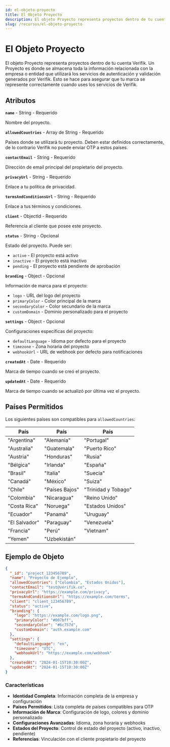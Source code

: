 ```yaml
---
id: el-objeto-proyecto
title: El Objeto Proyecto
description: El objeto Proyecto representa proyectos dentro de tu cuenta Verifik
slug: /recursos/el-objeto-proyecto
---
```



# El Objeto Proyecto

El objeto Proyecto representa proyectos dentro de tu cuenta Verifik. Un Proyecto es donde se almacena toda la información relacionada con la empresa o entidad que utilizará los servicios de autenticación y validación generados por Verifik. Esto se hace para asegurar que tu marca se represente correctamente cuando uses los servicios de Verifik.

## Atributos

**`name`** - String - Requerido

Nombre del proyecto.

**`allowedCountries`** - Array de String - Requerido

Países donde se utilizará tu proyecto. Deben estar definidos correctamente, de lo contrario Verifik no puede enviar OTP a estos países.

**`contactEmail`** - String - Requerido

Dirección de email principal del propietario del proyecto.

**`privacyUrl`** - String - Requerido

Enlace a tu política de privacidad.

**`termsAndConditionsUrl`** - String - Requerido

Enlace a tus términos y condiciones.

**`client`** - ObjectId - Requerido

Referencia al cliente que posee este proyecto.

**`status`** - String - Opcional

Estado del proyecto. Puede ser:

* `active` - El proyecto está activo
* `inactive` - El proyecto está inactivo
* `pending` - El proyecto está pendiente de aprobación

**`branding`** - Object - Opcional

Información de marca para el proyecto:

* `logo` - URL del logo del proyecto
* `primaryColor` - Color principal de la marca
* `secondaryColor` - Color secundario de la marca
* `customDomain` - Dominio personalizado para el proyecto

**`settings`** - Object - Opcional

Configuraciones específicas del proyecto:

* `defaultLanguage` - Idioma por defecto para el proyecto
* `timezone` - Zona horaria del proyecto
* `webhookUrl` - URL de webhook por defecto para notificaciones

**`createdAt`** - Date - Requerido

Marca de tiempo cuando se creó el proyecto.

**`updatedAt`** - Date - Requerido

Marca de tiempo cuando se actualizó por última vez el proyecto.

## Países Permitidos

Los siguientes países son compatibles para `allowedCountries`:

| País | País | País |
|------|------|------|
| "Argentina" | "Alemania" | "Portugal" |
| "Australia" | "Guatemala" | "Puerto Rico" |
| "Austria" | "Honduras" | "Rusia" |
| "Bélgica" | "Irlanda" | "España" |
| "Brasil" | "Italia" | "Suecia" |
| "Canadá" | "México" | "Suiza" |
| "Chile" | "Países Bajos" | "Trinidad y Tobago" |
| "Colombia" | "Nicaragua" | "Reino Unido" |
| "Costa Rica" | "Noruega" | "Estados Unidos" |
| "Ecuador" | "Panamá" | "Uruguay" |
| "El Salvador" | "Paraguay" | "Venezuela" |
| "Francia" | "Perú" | "Vietnam" |
| "Yemen" | "Uzbekistán" | |

## Ejemplo de Objeto

```json
{
  "_id": "project_123456789",
  "name": "Proyecto de Ejemplo",
  "allowedCountries": ["Colombia", "Estados Unidos"],
  "contactEmail": "test@verifik.co",
  "privacyUrl": "https://example.com/privacy",
  "termsAndConditionsUrl": "https://example.com/terms",
  "client": "client_123456789",
  "status": "active",
  "branding": {
    "logo": "https://example.com/logo.png",
    "primaryColor": "#007bff",
    "secondaryColor": "#6c757d",
    "customDomain": "auth.example.com"
  },
  "settings": {
    "defaultLanguage": "en",
    "timezone": "UTC",
    "webhookUrl": "https://example.com/webhook"
  },
  "createdAt": "2024-01-15T10:30:00Z",
  "updatedAt": "2024-01-15T10:30:00Z"
}
```

### Características

- **Identidad Completa**: Información completa de la empresa y configuración
- **Países Permitidos**: Lista completa de países compatibles para OTP
- **Información de Marca**: Configuración de logo, colores y dominio personalizado
- **Configuraciones Avanzadas**: Idioma, zona horaria y webhooks
- **Estados del Proyecto**: Control de estado del proyecto (activo, inactivo, pendiente)
- **Referencias**: Vinculación con el cliente propietario del proyecto
